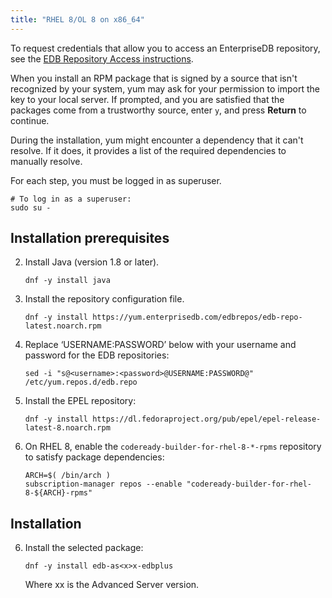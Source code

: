 ```yaml
---
title: "RHEL 8/OL 8 on x86_64"
---
```


To request credentials that allow you to access an EnterpriseDB repository, see the [EDB Repository Access instructions](https://info.enterprisedb.com/rs/069-ALB-339/images/Repository%20Access%2004-09-2019.pdf).

When you install an RPM package that is signed by a source that isn't recognized by your system, yum may ask for your permission to import the key to your local server. If prompted, and you are satisfied that the packages come from a trustworthy source, enter `y`, and press **Return** to continue.

During the installation, yum might encounter a dependency that it can't resolve. If it does, it provides a list of the required dependencies to manually resolve.

For each step, you must be logged in as superuser.

```shell
# To log in as a superuser:
sudo su -
```

## Installation prerequisites

2. Install Java (version 1.8 or later). 
    ```text
    dnf -y install java
    ```

2. Install the repository configuration file.
    ```text
    dnf -y install https://yum.enterprisedb.com/edbrepos/edb-repo-latest.noarch.rpm
    ```

2.  Replace ‘USERNAME:PASSWORD’ below with your username and password for the EDB repositories:

    ```text
    sed -i "s@<username>:<password>@USERNAME:PASSWORD@" /etc/yum.repos.d/edb.repo
    ```

3.  Install the EPEL repository:

    ```text
    dnf -y install https://dl.fedoraproject.org/pub/epel/epel-release-latest-8.noarch.rpm
    ```

4.  On RHEL 8, enable the `codeready-builder-for-rhel-8-*-rpms` repository to satisfy package dependencies:

    ```text
    ARCH=$( /bin/arch )
    subscription-manager repos --enable "codeready-builder-for-rhel-8-${ARCH}-rpms"
    ```

## Installation

6.  Install the selected package:
    ```text
    dnf -y install edb-as<x>x-edbplus
    ```

    Where xx is the Advanced Server version.

